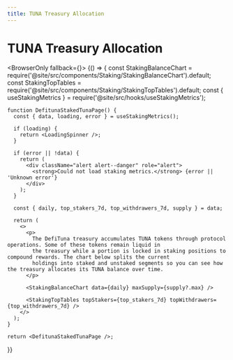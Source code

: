 ```yaml
---
title: TUNA Treasury Allocation
---
```



# TUNA Treasury Allocation

<BrowserOnly fallback={<LoadingSpinner />}>
  {() => {
    const StakingBalanceChart = require('@site/src/components/Staking/StakingBalanceChart').default;
    const StakingTopTables = require('@site/src/components/Staking/StakingTopTables').default;
    const { useStakingMetrics } = require('@site/src/hooks/useStakingMetrics');

    function DefitunaStakedTunaPage() {
      const { data, loading, error } = useStakingMetrics();

      if (loading) {
        return <LoadingSpinner />;
      }

      if (error || !data) {
        return (
          <div className="alert alert--danger" role="alert">
            <strong>Could not load staking metrics.</strong> {error || 'Unknown error'}
          </div>
        );
      }

      const { daily, top_stakers_7d, top_withdrawers_7d, supply } = data;

      return (
        <>
          <p>
            The DefiTuna treasury accumulates TUNA tokens through protocol operations. Some of these tokens remain liquid in
            the treasury while a portion is locked in staking positions to compound rewards. The chart below splits the current
            holdings into staked and unstaked segments so you can see how the treasury allocates its TUNA balance over time.
          </p>

          <StakingBalanceChart data={daily} maxSupply={supply?.max} />

          <StakingTopTables topStakers={top_stakers_7d} topWithdrawers={top_withdrawers_7d} />
        </>
      );
    }

    return <DefitunaStakedTunaPage />;
  }}
</BrowserOnly>
